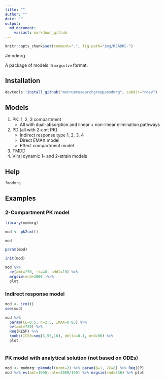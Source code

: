 ```yaml
---
title: ""
author: ""
date: ""
output: 
  md_document:
    variant: markdown_github
---
```

```r
knitr::opts_chunk$set(comment=".", fig.path="img/README-")
```



#modmrg

A package of models in `mrgsolve` format.


## Installation
```r
devtools::install_github("metrumresearchgroup/modmrg", subdir="rdev")
```


## Models
1. PK: 1, 2, 3 compartment
    * All with dual-absorption and linear + non-linear elimination pathways
1. PD (all with 2-cmt PK): 
    * Indirect response type 1, 2, 3, 4
    * Direct EMAX model 
    * Effect compartment model
1. TMDD
1. Viral dynamic 1- and 2-strain models

## Help
```r

?modmrg


```


## Examples

### 2-Compartment PK model
```r
library(modmrg)

mod <- pk2cmt()

mod

param(mod)

init(mod)

mod %>%
  ev(amt=250, ii=48, addl=10) %>% 
  mrgsim(end=1000 )%>% 
  plot
```


### Indirect response model
```r
mod <- irm1()
see(mod)

mod %>% 
  param(CL=0.5, n=2.5, IMAX=0.85) %>%
  ev(amt=750) %>% 
  Req(RESP) %>% 
  knobs(IC50=seq(5,55,10), delta=0.1, end=96) %>%
  plot
  
```


### PK model with analytical solution (not based on ODEs)
```r
mod <- modmrg::pkmodel(ncmt=2) %>% param(Q=1, V2=8) %>% Req(CP)
mod %>% ev(amt=1000,rate=1000/100) %>% mrgsim(end=336) %>% plot
```

